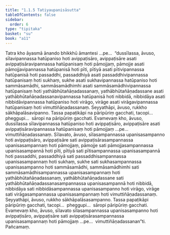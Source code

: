```yaml
---
title: "1.1.5 Tatiyaupanisāsutta"
tableOfContents: false
sidebar:
  order: 6
type: "tipitaka"
basket: "su"
book: "a11"
---
```



<DynamicBreadcrumb />

<Division number="5" book="a11">

<Paragraph number="37" book="a11">
Tatra kho āyasmā ānando bhikkhū āmantesi …pe…  “dussīlassa, āvuso, sīlavipannassa hatūpaniso hoti avippaṭisāro, avippaṭisāre asati avippaṭisāravipannassa hatūpanisaṃ hoti pāmojjaṃ, pāmojje asati pāmojjavipannassa hatūpanisā hoti pīti, pītiyā asati pītivipannassa hatūpanisā hoti passaddhi, passaddhiyā asati passaddhivipannassa hatūpanisaṃ hoti sukhaṃ, sukhe asati sukhavipannassa hatūpaniso hoti sammāsamādhi, sammāsamādhimhi asati sammāsamādhivipannassa hatūpanisaṃ hoti yathābhūtañāṇadassanaṃ, yathābhūtañāṇadassane asati yathābhūtañāṇadassanavipannassa hatūpanisā hoti nibbidā, nibbidāya asati nibbidāvipannassa hatūpaniso hoti virāgo, virāge asati virāgavipannassa hatūpanisaṃ hoti vimuttiñāṇadassanaṃ.
</Paragraph>

<Paragraph number="38" book="a11">
Seyyathāpi, āvuso, rukkho sākhāpalāsavipanno. Tassa papaṭikāpi na pāripūriṃ gacchati, tacopi…  pheggupi…  sāropi na pāripūriṃ gacchati. Evamevaṃ kho, āvuso, dussīlassa sīlavipannassa hatūpaniso hoti avippaṭisāro, avippaṭisāre asati avippaṭisāravipannassa hatūpanisaṃ hoti pāmojjaṃ …pe…  vimuttiñāṇadassanaṃ.
</Paragraph>

<Paragraph number="39" book="a11">
Sīlavato, āvuso, sīlasampannassa upanisasampanno hoti avippaṭisāro, avippaṭisāre sati avippaṭisārasampannassa upanisasampannaṃ hoti pāmojjaṃ, pāmojje sati pāmojjasampannassa upanisasampannā hoti pīti, pītiyā sati pītisampannassa upanisasampannā hoti passaddhi, passaddhiyā sati passaddhisampannassa upanisasampannaṃ hoti sukhaṃ, sukhe sati sukhasampannassa upanisasampanno hoti sammāsamādhi, sammāsamādhimhi sati sammāsamādhisampannassa upanisasampannaṃ hoti yathābhūtañāṇadassanaṃ, yathābhūtañāṇadassane sati yathābhūtañāṇadassanasampannassa upanisasampannā hoti nibbidā, nibbidāya sati nibbidāsampannassa upanisasampanno hoti virāgo, virāge sati virāgasampannassa upanisasampannaṃ hoti vimuttiñāṇadassanaṃ.
</Paragraph>

<Paragraph number="40" book="a11">
Seyyathāpi, āvuso, rukkho sākhāpalāsasampanno. Tassa papaṭikāpi pāripūriṃ gacchati, tacopi…  pheggupi…  sāropi pāripūriṃ gacchati. Evamevaṃ kho, āvuso, sīlavato sīlasampannassa upanisasampanno hoti avippaṭisāro, avippaṭisāre sati avippaṭisārasampannassa upanisasampannaṃ hoti pāmojjaṃ …pe…  vimuttiñāṇadassanan”ti.

</Paragraph>
</Division>

<Paragraph number="41" type="center" book="a11">
Pañcamaṃ.
</Paragraph>